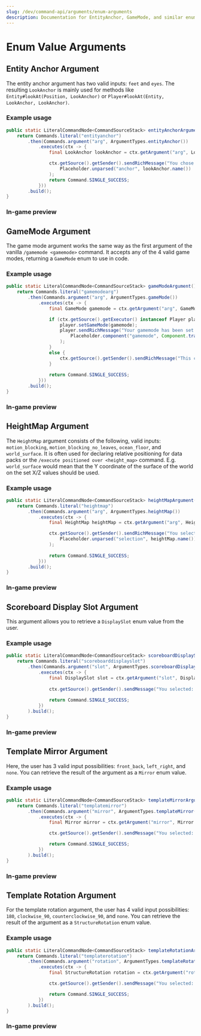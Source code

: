 ---
slug: /dev/command-api/arguments/enum-arguments
description: Documentation for EntityAnchor, GameMode, and similar enum value arguments
---


# Enum Value Arguments

## Entity Anchor Argument
The entity anchor argument has two valid inputs: `feet` and `eyes`. The resulting <Javadoc name='io.papermc.paper.entity.LookAnchor'>`LookAnchor`</Javadoc> is mainly used for methods like
<Javadoc name='org.bukkit.entity.Entity#lookAt(io.papermc.paper.math.Position,io.papermc.paper.entity.LookAnchor)'>`Entity#lookAt(Position, LookAnchor)`</Javadoc> or 
<Javadoc name='org.bukkit.entity.Player#lookAt(org.bukkit.entity.Entity,io.papermc.paper.entity.LookAnchor,io.papermc.paper.entity.LookAnchor)'>`Player#lookAt(Entity, LookAnchor, LookAnchor)`</Javadoc>.

### Example usage
```java
public static LiteralCommandNode<CommandSourceStack> entityAnchorArgument() {
    return Commands.literal("entityanchor")
        .then(Commands.argument("arg", ArgumentTypes.entityAnchor())
            .executes(ctx -> {
                final LookAnchor lookAnchor = ctx.getArgument("arg", LookAnchor.class);

                ctx.getSource().getSender().sendRichMessage("You chose <aqua><anchor></aqua>!",
                    Placeholder.unparsed("anchor", lookAnchor.name())
                );
                return Command.SINGLE_SUCCESS;
            }))
        .build();
}
```

### In-game preview
<FullWidthVideo src={EntityAnchorMp4}/>


## GameMode Argument
The game mode argument works the same way as the first argument of the vanilla `/gamemode <gamemode>` command. It accepts any of the 4 valid game modes, returning
a <Javadoc name='org.bukkit.GameMode'>`GameMode`</Javadoc> enum to use in code.

### Example usage
```java
public static LiteralCommandNode<CommandSourceStack> gameModeArgument() {
    return Commands.literal("gamemodearg")
        .then(Commands.argument("arg", ArgumentTypes.gameMode())
            .executes(ctx -> {
                final GameMode gamemode = ctx.getArgument("arg", GameMode.class);

                if (ctx.getSource().getExecutor() instanceof Player player) {
                    player.setGameMode(gamemode);
                    player.sendRichMessage("Your gamemode has been set to <red><gamemode></red>!",
                        Placeholder.component("gamemode", Component.translatable(gamemode.translationKey()))
                    );
                }
                else {
                    ctx.getSource().getSender().sendRichMessage("This command requires a player!");
                }
                
                return Command.SINGLE_SUCCESS;
            }))
        .build();
}
```

### In-game preview
<FullWidthVideo src={GameModeMp4}/>


## HeightMap Argument
The <Javadoc name='org.bukkit.HeightMap'>`HeightMap`</Javadoc> argument consists of the following, valid inputs: `motion_blocking`, `motion_blocking_no_leaves`, `ocean_floor`, and `world_surface`. It is often
used for declaring relative positioning for data packs or the `/execute positioned over <height_map>` command. E.g. `world_surface` 
would mean that the Y coordinate of the surface of the world on the set X/Z values should be used.

### Example usage
```java
public static LiteralCommandNode<CommandSourceStack> heightMapArgument() {
    return Commands.literal("heightmap")
        .then(Commands.argument("arg", ArgumentTypes.heightMap())
            .executes(ctx -> {
                final HeightMap heightMap = ctx.getArgument("arg", HeightMap.class);

                ctx.getSource().getSender().sendRichMessage("You selected <gold><selection></gold>",
                    Placeholder.unparsed("selection", heightMap.name())
                );
                
                return Command.SINGLE_SUCCESS;
            }))
        .build();
}
```

### In-game preview
<FullWidthVideo src={HeightMapMp4}/>


## Scoreboard Display Slot Argument
This argument allows you to retrieve a <Javadoc name='org.bukkit.scoreboard.DisplaySlot'>`DisplaySlot`</Javadoc> enum value from the user.

### Example usage
```java
public static LiteralCommandNode<CommandSourceStack> scoreboardDisplaySlotArgument() {
    return Commands.literal("scoreboarddisplayslot")
        .then(Commands.argument("slot", ArgumentTypes.scoreboardDisplaySlot())
            .executes(ctx -> {
                final DisplaySlot slot = ctx.getArgument("slot", DisplaySlot.class);
                
                ctx.getSource().getSender().sendMessage("You selected: " + slot.getId());
                
                return Command.SINGLE_SUCCESS;
            })
        ).build();
}
```

### In-game preview
<FullWidthVideo src={ScoreboardDisplaySlotMp4}/>


## Template Mirror Argument
Here, the user has 3 valid input possibilities: `front_back`, `left_right`, and `none`. You can retrieve the result of 
the argument as a <Javadoc name='org.bukkit.block.structure.Mirror'>`Mirror`</Javadoc> enum value.

### Example usage
```java
public static LiteralCommandNode<CommandSourceStack> templateMirrorArgument() {
    return Commands.literal("templatemirror")
        .then(Commands.argument("mirror", ArgumentTypes.templateMirror())
            .executes(ctx -> {
                final Mirror mirror = ctx.getArgument("mirror", Mirror.class);

                ctx.getSource().getSender().sendMessage("You selected: " + mirror.name());

                return Command.SINGLE_SUCCESS;
            })
        ).build();
}
```

### In-game preview
<FullWidthVideo src={TemplateMirrorMp4}/>


## Template Rotation Argument
For the template rotation argument, the user has 4 valid input possibilities: `180`, `clockwise_90`, `counterclockwise_90`, and `none`. You can retrieve the result 
of the argument as a <Javadoc name='org.bukkit.block.structure.StructureRotation'>`StructureRotation`</Javadoc> enum value.

### Example usage
```java
public static LiteralCommandNode<CommandSourceStack> templateRotationArgument() {
    return Commands.literal("templaterotation")
        .then(Commands.argument("rotation", ArgumentTypes.templateRotation())
            .executes(ctx -> {
                final StructureRotation rotation = ctx.getArgument("rotation", StructureRotation.class);

                ctx.getSource().getSender().sendMessage("You selected: " + rotation.name());

                return Command.SINGLE_SUCCESS;
            })
        ).build();
}
```

### In-game preview
<FullWidthVideo src={TemplateRotationMp4}/>